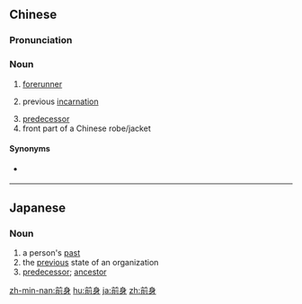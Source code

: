 ==Chinese==
{{zh-forms}}

===Pronunciation===
{{zh-pron
|m=qiánshēn
|c=cin4 san1
|mn=chiân-sin
|cat=n
}}

===Noun===
{{zh-noun}}

# [[forerunner]]
# {{lb|zh|Buddhism}} previous [[incarnation]]
# [[predecessor]]
# front part of a Chinese robe/jacket

====Synonyms====
* {{sense|front part of a Chinese robe/jacket}} {{zh-l|前襟}}

----

==Japanese==
{{ja-kanjitab|ぜん|しん|yomi=on}}

===Noun===
{{ja-noun|ぜんしん}}

# a person's [[past]]
# the [[previous]] state of an organization
# [[predecessor]]; [[ancestor]]

[[zh-min-nan:前身]]
[[hu:前身]]
[[ja:前身]]
[[zh:前身]]